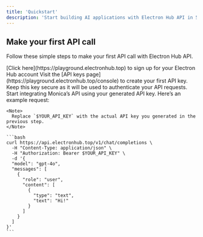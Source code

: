 ```yaml
---
title: 'Quickstart'
description: 'Start building AI applications with Electron Hub API in 5 minutes.'
---
```


## Make your first API call

Follow these simple steps to make your first API call with Electron Hub API.

<Steps>
  <Step title="Create Your Electron Hub Account">
    [Click here](https://playground.electronhub.top) to sign up for your Electron Hub account
  </Step>

  <Step title="Generate API Key">
    Visit the [API keys page](https://playground.electronhub.top/console) to create your first API key.
    Keep this key secure as it will be used to authenticate your API requests.
  </Step>

  <Step title="Make Your First API Call">
    Start integrating Monica’s API using your generated API key.
    Here’s an example request:

    <Note>
      Replace `$YOUR_API_KEY` with the actual API key you generated in the previous step.
    </Note>

    ```bash
    curl https://api.electronhub.top/v1/chat/completions \
      -H "Content-Type: application/json" \
      -H "Authorization: Bearer $YOUR_API_KEY" \
      -d '{
      "model": "gpt-4o",
      "messages": [
        {
          "role": "user",
          "content": [
            {
              "type": "text",
              "text": "Hi!"
            }
          ]
        }
      ]
    }'
    ```
  </Step>
</Steps>